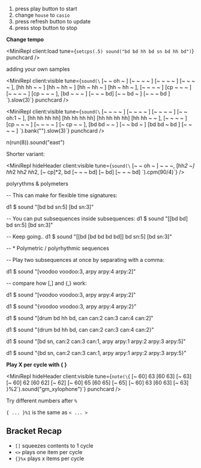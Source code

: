 <Box>

1. press play button to start
2. change `house` to `casio`
3. press refresh button to update
4. press stop button to stop

</Box>

**Change tempo**

<MiniRepl
  client:load
  tune={`setcps(.5)
sound("bd bd hh bd sn bd hh bd")`}
  punchcard
/>

adding your own samples

<MiniRepl
  client:visible
  tune={`sound(\`
[~  ~  oh ~ ] [~  ~  ~  ~ ] [~  ~  ~  ~ ] [~  ~  ~  ~ ],
[hh hh ~  ~ ] [hh ~  hh ~ ] [hh ~  hh ~ ] [hh ~  hh ~ ],
[~  ~  ~  ~ ] [cp ~  ~  ~ ] [~  ~  ~  ~ ] [cp ~  ~  ~ ],
[bd ~  ~  ~ ] [~  ~  ~  bd] [~  ~  bd ~ ] [~  ~  ~ bd ]
\`).slow(3)`}
  punchcard
/>

<MiniRepl
  client:visible
  tune={`sound(\`
[~  ~  ~  ~ ] [~  ~  ~  ~ ] [~  ~  ~  ~ ] [~  ~  oh:1 ~ ],
[hh hh hh hh] [hh hh hh hh] [hh hh hh hh] [hh hh ~  ~ ],
[~  ~  ~  ~ ] [cp ~  ~  ~ ] [~  ~  ~  ~ ] [~  cp ~  ~ ],
[bd bd ~  ~ ] [~  ~  bd ~ ] [bd bd ~ bd ] [~  ~  ~  ~ ]
\`).bank("<RolandTR808 AkaiMPC60>").slow(3)`}
  punchcard
/>

n(run(8)).sound("east")

Shorter variant:

<MiniRepl
  hideHeader
  client:visible
  tune={`sound(\`
[~  ~  oh ~ ] ~ ~ ~,
[hh*2 ~] hh*2 hh*2 hh*2,
[~ cp]*2,
bd [~  ~  ~  bd] [~  bd] [~  ~  ~ bd]
\`).cpm(90/4)`}
/>

polyrythms & polymeters

-- This can make for flexible time signatures:

d1 $ sound "[bd bd sn:5] [bd sn:3]"

-- You can put subsequences inside subsequences:
d1 $ sound "[[bd bd] bd sn:5] [bd sn:3]"

-- Keep going..
d1 $ sound "[[bd [bd bd bd bd]] bd sn:5] [bd sn:3]"

-- * Polymetric / polyrhythmic sequences

-- Play two subsequences at once by separating with a comma:

d1 $ sound "[voodoo voodoo:3, arpy arpy:4 arpy:2]"

-- compare how [,] and {,} work:

d1 $ sound "[voodoo voodoo:3, arpy arpy:4 arpy:2]"

d1 $ sound "{voodoo voodoo:3, arpy arpy:4 arpy:2}"

d1 $ sound "[drum bd hh bd, can can:2 can:3 can:4 can:2]"

d1 $ sound "{drum bd hh bd, can can:2 can:3 can:4 can:2}"

d1 $ sound "[bd sn, can:2 can:3 can:1, arpy arpy:1 arpy:2 arpy:3 arpy:5]"

d1 $ sound "{bd sn, can:2 can:3 can:1, arpy arpy:1 arpy:2 arpy:3 arpy:5}"






**Play X per cycle with \{ \}**

<MiniRepl
  hideHeader
  client:visible
  tune={`note(\`{
[~ 60] 63 [60 63] [~ 63]
[~ 60] 62 [60 62] [~ 62]
[~ 60] 65 [60 65] [~ 65]
[~ 60] 63 [60 63] [~ 63]
}%2\`).sound("gm_xylophone")`}
  punchcard
/>

<Box>

Try different numbers after `%`

`{ ... }%1` is the same as `< ... >`

</Box>

## Bracket Recap

- `[]` squeezes contents to 1 cycle
- `<>` plays one item per cycle
- `{}%x` plays x items per cycle
